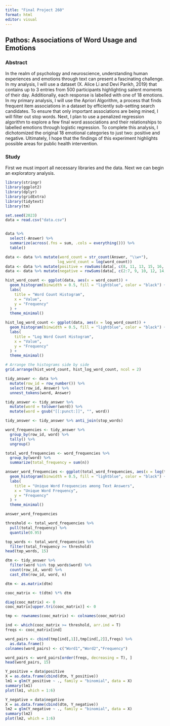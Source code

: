 ```yaml
---
title: "Final Project 260"
format: html
editor: visual
---
```

## Pathos: Associations of Word Usage and Emotions

### Abstract

In the realm of psychology and neuroscience, understanding human experiences and emotions through text can present a fascinating challenge. In my analysis, I will use a dataset (X. Alice Li and Devi Parikh, 2019) that contains up to 3 entries from 500 participants highlighting salient moments of their day. Additionally, each response is labelled with one of 18 emotions. In my primary analysis, I will use the Apriori Algorithm, a process that finds frequent item associations in a dataset by efficiently sub-setting search candidates. To ensure that only important associations are being mined, I will filter out stop words. Next, I plan to use a penalized regression algorithm to explore a few final word associations and their relationships to labelled emotions through logistic regression. To complete this analysis, I dichotomized the original 18 emotional categories to just two: positive and negative. Ultimately, I hope that the findings of this experiment highlights possible areas for public health intervention.

### Study

First we must import all necessary libraries and the data. Next we can begin an exploratory analysis.

```r
library(stringr)
library(ggplot2)
library(dplyr)
library(gridExtra)
library(tidytext)
library(tm)
```


```r
set.seed(2023)
data = read.csv("data.csv")


data %>% 
  select(-Answer) %>% 
  summarize(across(.fns = sum, .cols = everything())) %>% 
  table()
```

```r

data <- data %>% mutate(word_count = str_count(Answer, "\\w+"), 
                       log_word_count = log(word_count))
data <- data %>% mutate(positive = rowSums(data[, c(8, 11, 13, 15, 16, 18, 19)]) > 0)
data <- data %>% mutate(negative = rowSums(data[, c(2:7, 9, 10, 12, 14, 17)]) > 0)
```

```r
hist_word_count <- ggplot(data, aes(x = word_count)) +
  geom_histogram(binwidth = 0.5, fill = "lightblue", color = "black") +
  labs(
    title = "Word Count Histogram",
    x = "Value",
    y = "Frequency"
  ) +
  theme_minimal()

hist_log_word_count <- ggplot(data, aes(x = log_word_count)) +
  geom_histogram(binwidth = 0.5, fill = "lightblue", color = "black") +
  labs(
    title = "Log Word Count Histogram",
    x = "Value",
    y = "Frequency"
  ) +
  theme_minimal()

# Arrange the histograms side by side
grid.arrange(hist_word_count, hist_log_word_count, ncol = 2)
```

```r
tidy_answer <- data %>% 
  mutate(row_id = row_number()) %>% 
  select(row_id, Answer) %>% 
  unnest_tokens(word, Answer)
```

```r
tidy_answer <- tidy_answer %>% 
  mutate(word = tolower(word)) %>% 
  mutate(word = gsub("[[:punct:]]", "", word))
```

```r
tidy_answer <- tidy_answer %>% anti_join(stop_words)
```

```r
word_frequencies <- tidy_answer %>%
  group_by(row_id, word) %>%
  tally() %>%
  ungroup()
```

```r
total_word_frequencies <- word_frequencies %>%
  group_by(word) %>%
  summarize(total_frequency = sum(n))
```

```r
answer_word_frequencies <- ggplot(total_word_frequencies, aes(x = log(total_frequency))) +
  geom_histogram(binwidth = 0.5, fill = "lightblue", color = "black") +
  labs(
    title = "Unique Word Frequencies among Text Answers",
    x = "Unique Word Frequency",
    y = "Frequency"
  ) +
  theme_minimal()

answer_word_frequencies
```

```r
threshold <- total_word_frequencies %>% 
  pull(total_frequency) %>%
  quantile(0.95)

top_words <- total_word_frequencies %>% 
  filter(total_frequency >= threshold)
head(top_words, 15)
```

```r
dtm <- tidy_answer %>%
  filter(word %in% top_words$word) %>% 
  count(row_id, word) %>%
  cast_dtm(row_id, word, n)

dtm <- as.matrix(dtm)

cooc_matrix <- t(dtm) %*% dtm
```

```r
diag(cooc_matrix) <- 0
cooc_matrix[upper.tri(cooc_matrix)] <- 0
```

```r
tmp <- rownames(cooc_matrix) <- colnames(cooc_matrix)
```

```r
ind <- which(cooc_matrix >= threshold, arr.ind = T)
freqs <- cooc_matrix[ind]

word_pairs <- cbind(tmp[ind[,1]],tmp[ind[,2]],freqs) %>% 
  as.data.frame()
colnames(word_pairs) <- c("Word1","Word2","Frequency")

word_pairs <- word_pairs[order(freqs, decreasing = T), ]
head(word_pairs, 15)
```

```r
Y_positive = data$positive
X = as.data.frame(cbind(dtm, Y_positive))
lm1 = glm(Y_positive ~ ., family = "binomial", data = X)
summary(lm1)
plot(lm1, which = 1:6)
```

```r
Y_negative = data$negative
X = as.data.frame(cbind(dtm, Y_negative))
lm2 = glm(Y_negative ~ ., family = "binomial", data = X)
summary(lm2)
plot(lm2, which = 1:6)
```
